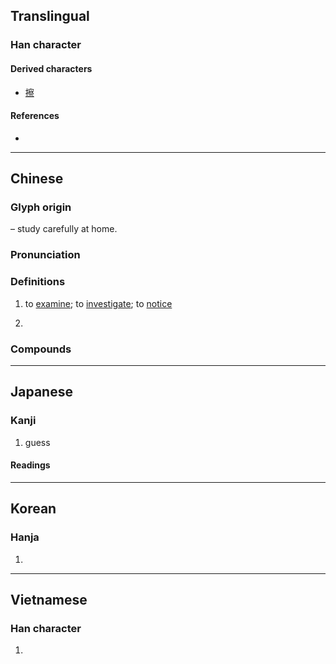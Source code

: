 {{also|詧}}
{{character info}}
==Translingual==

===Han character===
{{Han char|rn=40|rad=宀|as=11|sn=14|four=30901|canj=JBOF|ids=⿱宀祭}}

====Derived characters====
* [[擦]]

====References====
* {{Han ref|kx=0290.160|dkj=07283|dj=0574.230|hdz=20948.080|uh=5BDF|ud=23519|bh=B9EE|bd=47598}}

----

==Chinese==
{{zh-forms|alt=𰌵-second round simplified}}

===Glyph origin===
{{Han etym}}
{{Han compound|宀|t1=roof|祭|ls=psc|c1=s|c2=p}} – study carefully at home.

===Pronunciation===
{{zh-pron
|m=chá
|m-s=
|c=caat3
|c-t=
|g=
|h=pfs=
|j=
|mb=chuŏi
|md=chák
|mn=chhat
|mn-t=cag4
|w=
|x=
|mc=y
|oc=y
|cat=v
}}

===Definitions===
{{zh-hanzi}}

# to [[examine]]; to [[investigate]]; to [[notice]]
# {{zh-short|察哈爾}}
#: {{zh-x|^晉 ^察 ^冀 ^邊區|Shanxi-'''Chahar'''-Hebei Border Region}}

===Compounds===
{{zh-der|不察|京察|亮察|仰觀俯察|伺察|便衣警察|保安警察|俯察|偵察|偵察兵|偵察機|偵察衛星|公路警察|刑事警察|制服警察|勘察|司法警察|垂察|失察|察勘|察哈爾省|察子|察察|察察為明|察察而明|察惠|察核|察照|察相|察看|察知|察納|察聽|察舉|察見淵魚|察覺|察言觀色|察訪|察警|察院|審察|專業警察|彰往察來|按察|按察使|探察|明察|明察暗訪|明察秋毫|未察|查察|檢察|檢察官|檢察署|檢察院|欽察汗國|水上警察|洞察|洞察其奸|洞察機先|海上偵察|清察|留置觀察|監察|監察人|監察委員|監察御史|監察權|監察院|盤察|省察|督察|祕密警察|視察|稽察|糾察|糾察隊|經濟警察|義勇警察|習而不察|考察|考察團|聽籬察壁|肐肢肐察|苛察|荃察|行政警察|補察|覺察|觀察|觀察使|觀察員|觀察家|觀察所|觀察法|觀形察色|觀貌察色|訪察|診察|詗察|詢察|詳察|諒察|譏察|警察|警察制度|警察勤務|警察學|警察學校|警察局|警察權|警察節|軍事警察|軍法警察|巡察|迫而察之|鎮暴警察|鐵路警察|鑒察|駐衛警察|體察|察顏觀色|察布}}

----

==Japanese==

===Kanji===
{{ja-kanji|grade=4|rs=宀11}}

# guess

====Readings====
{{ja-readings
|goon=せち
|kanon=さつ
|kun=し-る, み-る, あき-らか
}}

----

==Korean==

===Hanja===
{{ko-hanja|hangeul=찰|rv=chal|mr=ch'al}}

# {{rfdef|ko|sort=宀11}}

----

==Vietnamese==

===Han character===
{{vi-readings|reading=sát, xét|rs=宀11}}

# {{rfdef|vi}}